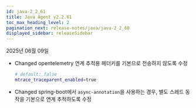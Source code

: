 ```yaml
---
id: java-2_2_61
title: Java Agent v2.2.61
toc_max_heading_level: 2
pagination_next: release-notes/java/java-2_2_60
displayed_sidebar: releaseSidebar
---
```


2025년 06월 09일

- <Status priority='1'>Changed</Status> opentelemetry 연계 추적용 헤더키를 기본으로 전송하지 않도록 수정

    ```bash 
    # default: false
    mtrace_traceparent_enabled=true
    ```

- <Status priority='1'>Changed</Status> spring-boot에서 `async-annotation`을 사용하는 경우, 별도 스레드 동작을 기본으로 연계 추적하도록 수정


<DownloadJava ver="2.2.61" />